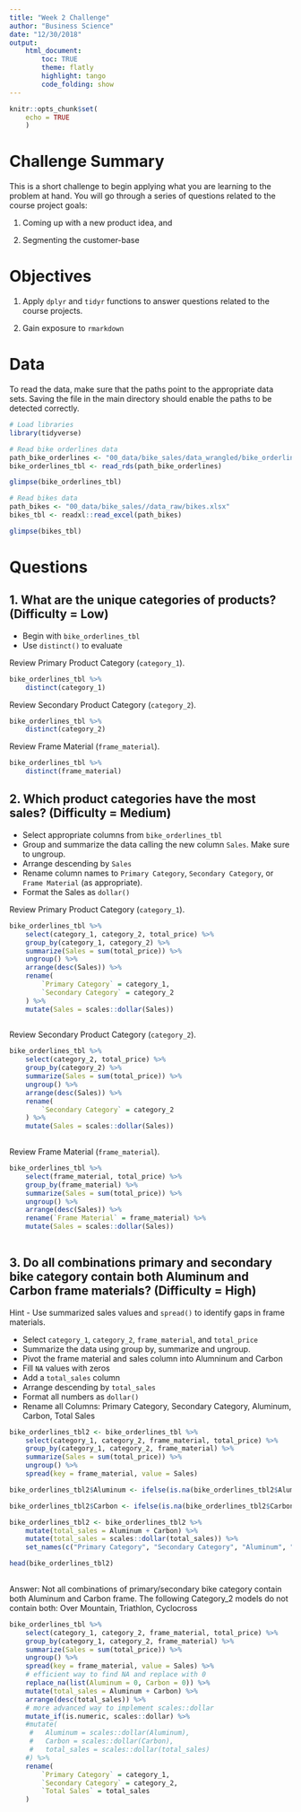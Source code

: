 ```yaml
---
title: "Week 2 Challenge"
author: "Business Science"
date: "12/30/2018"
output: 
    html_document:
        toc: TRUE
        theme: flatly
        highlight: tango
        code_folding: show
---
```


```r
knitr::opts_chunk$set(
    echo = TRUE
    )
```

# Challenge Summary

This is a short challenge to begin applying what you are learning to the problem at hand. You will go through a series of questions related to the course project goals: 

1. Coming up with a new product idea, and 

2. Segmenting the customer-base

# Objectives

1. Apply `dplyr` and `tidyr` functions to answer questions related to the course projects. 

2. Gain exposure to `rmarkdown`

# Data

To read the data, make sure that the paths point to the appropriate data sets. Saving the file in the main directory should enable the paths to be detected correctly. 

```r
# Load libraries
library(tidyverse)
```

```r
# Read bike orderlines data
path_bike_orderlines <- "00_data/bike_sales/data_wrangled/bike_orderlines.rds"
bike_orderlines_tbl <- read_rds(path_bike_orderlines)

glimpse(bike_orderlines_tbl)
```

```r
# Read bikes data
path_bikes <- "00_data/bike_sales//data_raw/bikes.xlsx"
bikes_tbl <- readxl::read_excel(path_bikes)

glimpse(bikes_tbl)
```

# Questions



## 1. What are the unique categories of products? (Difficulty = Low)

- Begin with `bike_orderlines_tbl`
- Use `distinct()` to evaluate 

Review Primary Product Category (`category_1`).

```r
bike_orderlines_tbl %>%
    distinct(category_1)

```


Review Secondary Product Category (`category_2`).

```r
bike_orderlines_tbl %>%
    distinct(category_2)
```

Review Frame Material (`frame_material`).

```r
bike_orderlines_tbl %>%
    distinct(frame_material)
```


## 2. Which product categories have the most sales? (Difficulty = Medium)

- Select appropriate columns from `bike_orderlines_tbl`
- Group and summarize the data calling the new column `Sales`. Make sure to ungroup. 
- Arrange descending by `Sales`
- Rename column names to `Primary Category`, `Secondary Category`, or `Frame Material` (as appropriate).
- Format the Sales as `dollar()` 

Review Primary Product Category (`category_1`).

```r
bike_orderlines_tbl %>%
    select(category_1, category_2, total_price) %>%
    group_by(category_1, category_2) %>%
    summarize(Sales = sum(total_price)) %>%
    ungroup() %>%
    arrange(desc(Sales)) %>%
    rename(
        `Primary Category` = category_1,
        `Secondary Category` = category_2
    ) %>%
    mutate(Sales = scales::dollar(Sales))
    
```

Review Secondary Product Category (`category_2`).

```r
bike_orderlines_tbl %>%
    select(category_2, total_price) %>%
    group_by(category_2) %>%
    summarize(Sales = sum(total_price)) %>%
    ungroup() %>%
    arrange(desc(Sales)) %>%
    rename(
        `Secondary Category` = category_2
    ) %>%
    mutate(Sales = scales::dollar(Sales))
    
```


Review Frame Material (`frame_material`).

```r
bike_orderlines_tbl %>%
    select(frame_material, total_price) %>%
    group_by(frame_material) %>%
    summarize(Sales = sum(total_price)) %>%
    ungroup() %>%
    arrange(desc(Sales)) %>%
    rename(`Frame Material` = frame_material) %>%
    mutate(Sales = scales::dollar(Sales))
    
```

## 3. Do all combinations primary and secondary bike category contain both Aluminum and Carbon frame materials? (Difficulty = High)

Hint - Use summarized sales values and `spread()` to identify gaps in frame materials. 

- Select `category_1`, `category_2`, `frame_material`, and `total_price`
- Summarize the data using group by, summarize and ungroup. 
- Pivot the frame material and sales column into Alumninum and Carbon
- Fill `NA` values with zeros
- Add a `total_sales` column
- Arrange descending by `total_sales`
- Format all numbers as `dollar()`
- Rename all Columns: Primary Category, Secondary Category, Aluminum, Carbon, Total Sales

```r
bike_orderlines_tbl2 <- bike_orderlines_tbl %>%
    select(category_1, category_2, frame_material, total_price) %>%
    group_by(category_1, category_2, frame_material) %>%
    summarize(Sales = sum(total_price)) %>%
    ungroup() %>%
    spread(key = frame_material, value = Sales)

bike_orderlines_tbl2$Aluminum <- ifelse(is.na(bike_orderlines_tbl2$Aluminum), 0, bike_orderlines_tbl2$Aluminum)

bike_orderlines_tbl2$Carbon <- ifelse(is.na(bike_orderlines_tbl2$Carbon), 0, bike_orderlines_tbl2$Carbon)

bike_orderlines_tbl2 <- bike_orderlines_tbl2 %>%
    mutate(total_sales = Aluminum + Carbon) %>%
    mutate(total_sales = scales::dollar(total_sales)) %>%
    set_names(c("Primary Category", "Secondary Category", "Aluminum", "Carbon", "Total Sales"))

head(bike_orderlines_tbl2)
    
```

Answer: Not all combinations of primary/secondary bike category contain both Aluminum and Carbon frame.
The following Category_2 models do not contain both: Over Mountain, Triathlon, Cyclocross 

```r
bike_orderlines_tbl %>%
    select(category_1, category_2, frame_material, total_price) %>%
    group_by(category_1, category_2, frame_material) %>%
    summarize(Sales = sum(total_price)) %>%
    ungroup() %>%
    spread(key = frame_material, value = Sales) %>%
    # efficient way to find NA and replace with 0
    replace_na(list(Aluminum = 0, Carbon = 0)) %>%
    mutate(total_sales = Aluminum + Carbon) %>%
    arrange(desc(total_sales)) %>%
    # more advanced way to implement scales::dollar
    mutate_if(is.numeric, scales::dollar) %>%
    #mutate(
     #   Aluminum = scales::dollar(Aluminum),
     #   Carbon = scales::dollar(Carbon),
     #   total_sales = scales::dollar(total_sales)
    #) %>%
    rename(
        `Primary Category` = category_1,
        `Secondary Category` = category_2,
        `Total Sales` = total_sales
    )
    
```


